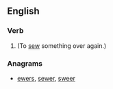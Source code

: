 ==English==

===Verb===
{{en-verb|resews|resewing|resewed|resewn}}

# {{alternative spelling of|re-sew}} (To [[sew]] something over again.)

===Anagrams===
* [[ewers#English|ewers]], [[sewer#English|sewer]], [[sweer#English|sweer]]